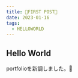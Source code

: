---
title: 🍣FIRST POST🍣
date: 2023-01-16
tags:
  - HELLOWORLD
---

## Hello World

portfolioを新調しました。👋